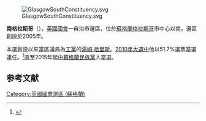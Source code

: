 [[File:GlasgowSouthConstituency.svg|right]]

'''南格拉斯哥'''（{{lang-en|Glasgow South}}），[[英國|英國]][[英國國會|國會]]一自治市選區，位於[[蘇格蘭|蘇格蘭]][[格拉斯哥|格拉斯哥]]市中心以南。選區創設於2005年。

本選創設以來當區議員為[[工黨_(英國)|工黨]]的[[湯姆·哈里斯|湯姆·哈里斯]]。[[2010年英國大選|2010年大選中]]他以51.7%選票當選連任。<ref name="">{{cite news
|publisher=[[英國廣播公司|英國廣播公司]]
|date=2010年5月7日
|title=Election 2010/Constituency/Glasgow South
|url=http://news.bbc.co.uk/1/shared/election2010/results/constituency/833.stm
|accessdate=2010年5月11日
|archive-date=2017年9月4日
|archive-url=https://web.archive.org/web/20170904203415/http://news.bbc.co.uk/1/shared/election2010/results/constituency/833.stm
|dead-url=no
}}</ref>直至2015年起由[[蘇格蘭民族黨|蘇格蘭民族黨]]人當選。

==参考文献==
<div class="references-small">
<references></references>
</div>

{{DEFAULTSORT:Glasgow South (UK Parliament constituency)}}
{{英國國會選區 (蘇格蘭)}}
[[Category:英國國會選區_(蘇格蘭)|Category:英國國會選區 (蘇格蘭)]]